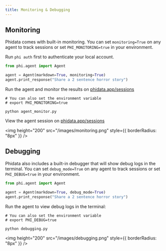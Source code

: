 ```yaml
---
title: Monitoring & Debugging
---
```


## Monitoring

Phidata comes with built-in monitoring. You can set `monitoring=True` on any agent to track sessions or set `PHI_MONITORING=true` in your environment.

<Note>Run `phi auth` first to authenticate your local account.</Note>

```python agent_monitor.py
from phi.agent import Agent

agent = Agent(markdown=True, monitoring=True)
agent.print_response("Share a 2 sentence horror story")
```

Run the agent and monitor the results on [phidata.app/sessions](https://www.phidata.app/sessions)

```shell
# You can also set the environment variable
# export PHI_MONITORING=true

python agent_monitor.py
```

View the agent session on [phidata.app/sessions](https://www.phidata.app/sessions)

<img
  height="200"
  src="/images/monitoring.png"
  style={{ borderRadius: "8px" }}
/>

## Debugging

Phidata also includes a built-in debugger that will show debug logs in the terminal. You can set `debug_mode=True` on any agent to track sessions or set `PHI_DEBUG=true` in your environment.

```python debugging.py
from phi.agent import Agent

agent = Agent(markdown=True, debug_mode=True)
agent.print_response("Share a 2 sentence horror story")
```

Run the agent to view debug logs in the terminal:

```shell
# You can also set the environment variable
# export PHI_DEBUG=true

python debugging.py
```

<img height="200" src="/images/debugging.png" style={{ borderRadius: "8px" }} />
